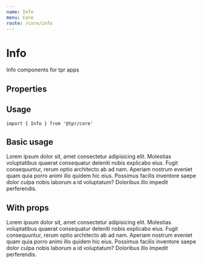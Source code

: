 ```yaml
---
name: Info
menu: Core
route: /core/info
---
```



# Info

Info components for tpr apps

## Properties

<Props of={Info} />

## Usage

```
import { Info } from '@tpr/core'
```

## Basic usage

<Playground>
	<Info title="Hello World">
		Lorem ipsum dolor sit, amet consectetur adipisicing elit. Molestias
		voluptatibus quaerat consequatur deleniti nobis explicabo eius. Fugit
		consequuntur, rerum optio architecto ab ad nam. Aperiam nostrum eveniet quam
		quia porro animi illo quidem hic eius. Possimus facilis inventore saepe
		dolor culpa nobis laborum a id voluptatum? Doloribus illo impedit
		perferendis.
	</Info>
</Playground>

## With props

<Playground>
	<Info title="Hello World" important="Important Information!">
		Lorem ipsum dolor sit, amet consectetur adipisicing elit. Molestias
		voluptatibus quaerat consequatur deleniti nobis explicabo eius. Fugit
		consequuntur, rerum optio architecto ab ad nam. Aperiam nostrum eveniet quam
		quia porro animi illo quidem hic eius. Possimus facilis inventore saepe
		dolor culpa nobis laborum a id voluptatum? Doloribus illo impedit
		perferendis.
	</Info>
</Playground>
